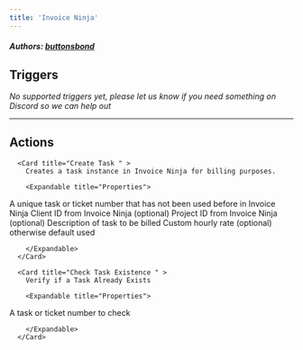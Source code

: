 ```yaml
---
title: 'Invoice Ninja'
---
```


##### Authors: [buttonsbond](https://github.com/buttonsbond)


## Triggers

*No supported triggers yet, please let us know if you need something on Discord so we can help out* 


---

## Actions


      <Card title="Create Task " >
        Creates a task instance in Invoice Ninja for billing purposes.

        <Expandable title="Properties">
          
<ResponseField name="Task or Ticket Number (alphanumeric)" required type="Long_text">
A unique task or ticket number that has not been used before in Invoice Ninja
</ResponseField>
            
<ResponseField name="Client ID (alphanumeric)"  type="Long_text">
Client ID from Invoice Ninja (optional)
</ResponseField>
            
<ResponseField name="Project ID (alphanumeric)"  type="Long_text">
Project ID from Invoice Ninja (optional)
</ResponseField>
            
<ResponseField name="Description of task" required type="Long_text">
Description of task to be billed
</ResponseField>
            
<ResponseField name="Custom hourly rate"  type="Number">
Custom hourly rate (optional) otherwise default used
</ResponseField>
              
        </Expandable>
      </Card>
  
      <Card title="Check Task Existence " >
        Verify if a Task Already Exists

        <Expandable title="Properties">
          
<ResponseField name="Task or Ticket Number (alphanumeric)" required type="Long_text">
A task or ticket number to check
</ResponseField>
              
        </Expandable>
      </Card>
  

